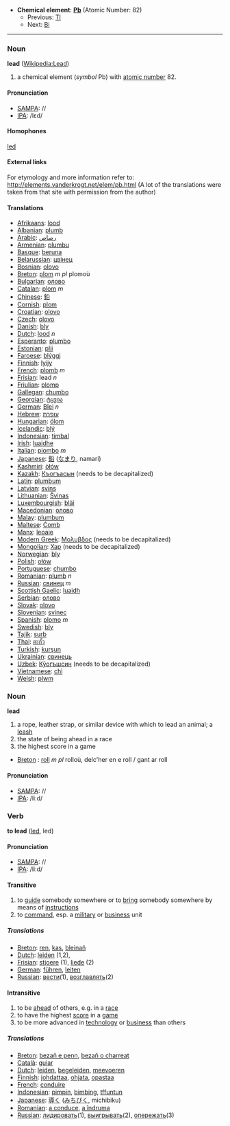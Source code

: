 *'''Chemical element''': '''[[Pb]]''' (Atomic Number: 82)
**Previous: [[Thallium|Tl]]
**Next: [[Bismuth|Bi]]
----
=== Noun ===
'''lead''' ([[en:Lead|Wikipedia:Lead]])

# a chemical element (''symbol'' Pb) with [[atomic number]] 82.

==== Pronunciation ====
*[[w:SAMPA|SAMPA]]: //
*[[w:IPA|IPA]]: /lεd/

==== Homophones ====

[[led]]

====External links====
For etymology and more information refer to:
http://elements.vanderkrogt.net/elem/pb.html
(A lot of the translations were taken from that site with permission from the author)

==== Translations ====
*[[Afrikaans]]: [[lood]]
*[[Albanian]]: [[plumb]]
*[[Arabic]]: [[رصاص]]
*[[Armenian]]: [[plumbu]]
*[[Basque]]: [[beruna]]
*[[Belarussian]]: [[цвiнец]]
*[[Bosnian]]: [[olovo]]
*[[Breton]]: [[plom]] ''m'' ''pl'' plomoù
*[[Bulgarian]]: [[олово]]
*[[Catalan]]: [[plom]] ''m''
*[[Chinese]]: [[鉛]]
*[[Cornish]]: [[plom]]
*[[Croatian]]: [[olovo]]
*[[Czech]]: [[olovo]]
*[[Danish]]: [[bly]]
*[[Dutch]]: [[lood]] ''n''
*[[Esperanto]]: [[plumbo]]
*[[Estonian]]: [[plii]]
*[[Faroese]]: [[blýggj]]
*[[Finnish]]: [[lyijy]]
*[[French]]: [[plomb]] ''m''
*[[Frisian]]: lead ''n''
*[[Friulian]]: [[plomp]]
*[[Gallegan]]: [[chumbo]]
*[[Georgian]]: [[ტყვია]]
*[[German]]: [[Blei]] ''n''
*[[Hebrew]]: [[עופרת]]
*[[Hungarian]]: [[ólom]]
*[[Icelandic]]: [[blý]]
*[[Indonesian]]: [[timbal]]
*[[Irish]]: [[luaidhe]]
*[[Italian]]: [[piombo]] ''m''
*[[Japanese]]: [[鉛]] ([[なまり]], namari)
*[[Kashmiri]]: [[òłów]]
*[[Kazakh]]: [[Къогъасын]] (needs to be decapitalized)
*[[Latin]]: [[plumbum]]
*[[Latvian]]: [[svins]]
*[[Lithuanian]]: [[Švinas]]
*[[Luxembourgish]]: [[bläi]]
*[[Macedonian]]: [[олово]]
*[[Malay]]: [[plumbum]]
*[[Maltese]]: [[Ċomb]]
*[[Manx]]: [[leoaie]]
*[[Modern Greek]]: [[Μολυβδος]] '' ''  (needs to be decapitalized)
*[[Mongolian]]: [[Хар]] (needs to be decapitalized)
*[[Norwegian]]: [[bly]]
*[[Polish]]: [[ołów]] '' ''
*[[Portuguese]]: [[chumbo]]
*[[Romanian]]: [[plumb]] ''n''
*[[Russian]]: [[свинец]] ''m''
*[[Scottish Gaelic]]: [[luaidh]]
*[[Serbian]]: [[олово]]
*[[Slovak]]: [[olovo]]
*[[Slovenian]]: [[svinec]]
*[[Spanish]]: [[plomo]] ''m''
*[[Swedish]]: [[bly]]
*[[Tajik]]: [[surb]]
*[[Thai]]: [[ตะกั้ว]]
*[[Turkish]]: [[kurşun]]
*[[Ukrainian]]: [[свинець]]
*[[Uzbek]]: [[Кўогъшсин]] (needs to be decapitalized)
*[[Vietnamese]]: [[chì]]
*[[Welsh]]: [[plwm]]

===Noun===
'''lead'''

# a rope, leather strap, or similar device with which to lead an animal; a [[leash]]
# the state of being ahead in a race
# the highest score in a game

*[[Breton]] : [[roll]] ''m pl'' rolloù,  delc'her en e roll / gant ar roll

==== Pronunciation ====
*[[w:SAMPA|SAMPA]]: //
*[[w:IPA|IPA]]: /li:d/


=== Verb ===

'''to lead''' ([[led]], led)

==== Pronunciation ====
*[[w:SAMPA|SAMPA]]: //
*[[w:IPA|IPA]]: /li:d/

==== Transitive ====

# to [[guide]] somebody somewhere or to [[bring]] somebody somewhere by means of [[instruction]]s
# to [[command]], esp. a [[military]] or [[business]] unit

===== Translations =====
*[[Breton]]: [[ren]], [[kas]], [[bleinañ]]
*[[Dutch]]: [[leiden]] (1,2), 
*[[Frisian]]: [[stjoere]] (1), [[liede]] (2)
*[[German]]: [[führen]], [[leiten]]
*[[Russian]]: [[вести]](1), [[возглавлять]](2)

==== Intransitive ====

# to be [[ahead]] of others, e.g. in a [[race]]
# to have the highest [[score]] in a [[game]]
# to be more advanced in [[technology]] or [[business]] than others

===== Translations =====
*[[Breton]]: [[bezañ e penn]], [[bezañ o charreat]]
*[[Català]]: [[guiar]]
*[[Dutch]]: [[leiden]], [[begeleiden]], [[meevoeren]]
*[[Finnish]]: [[johdattaa]], [[ohjata]], [[opastaa]]
*[[French]]: [[conduire]]
*[[Indonesian]]: [[pimpin]], [[bimbing]], [[tffuntun]]
*[[Japanese]]: [[導く]] ([[みちびく]], michibiku)
*[[Romanian]]: [[a conduce]], [[a îndruma]]
*[[Russian]]: [[лидировать]](1), [[выигрывать]](2), [[опережать]](3)
